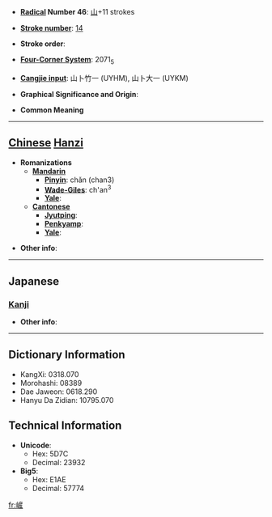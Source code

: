 * '''[[Wiktionary:Chinese radical index| Radical]] Number 46''': [[Wiktionary:Chinese radical index 山|山]]+11 strokes

* '''[[Wiktionary:Chinese total strokes index|Stroke number]]''': [[Wiktionary:Chinese total strokes index 14|14]]

* '''Stroke order''': 

* '''[[Wiktionary:Chinese four corner index|Four-Corner System]]''': 2071<sub>5</sub>

* '''[[Wiktionary:Chinese Cangjie index|Cangjie input]]''': 山卜竹一 (UYHM), 山卜大一 (UYKM)

* '''Graphical Significance and Origin''': 

* '''Common Meaning'''

----

== [[Chinese]] [[Hanzi]] ==

* '''Romanizations'''
** '''[[Mandarin]]'''
*** '''[[Pinyin]]''': chǎn (chan3)
*** '''[[Wade-Giles]]''': ch'an<sup>3</sup>
*** '''[[Yale]]''': 
** '''[[Cantonese]]'''
*** '''[[Jyutping]]''':
*** '''[[Penkyamp]]''': 
*** '''[[Yale]]''': 

* '''Other info''': 

----

==Japanese==
===[[Kanji]]===
{{kanji|on readings=[[さん]] (san), [[せん]] (sen)
|kun readings=
}}

* '''Other info''':  

----

== Dictionary Information ==

* KangXi: 0318.070
* Morohashi: 08389
* Dae Jaweon: 0618.290
* Hanyu Da Zidian: 10795.070

== Technical Information ==

* '''Unicode''':
** Hex: 5D7C
** Decimal: 23932
* '''Big5''':
** Hex: E1AE
** Decimal: 57774

[[fr:嵼]]